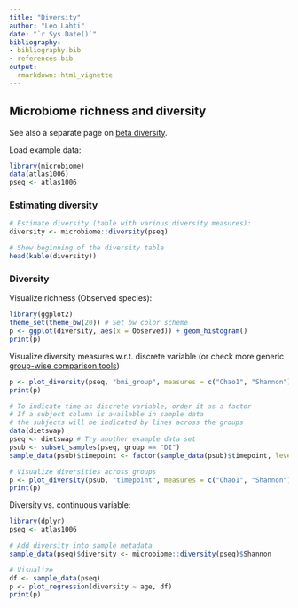 ```yaml
---
title: "Diversity"
author: "Leo Lahti"
date: "`r Sys.Date()`"
bibliography: 
- bibliography.bib
- references.bib
output: 
  rmarkdown::html_vignette
---
```

<!--
  %\VignetteEngine{knitr::rmarkdown}
  %\VignetteIndexEntry{microbiome tutorial - diversity}
  %\usepackage[utf8]{inputenc}
  %\VignetteEncoding{UTF-8}  
-->


## Microbiome richness and diversity

See also a separate page on [beta diversity](Betadiversity.md).

Load example data:

```r
library(microbiome)
data(atlas1006)
pseq <- atlas1006
```


### Estimating diversity

```r
# Estimate diversity (table with various diversity measures):
diversity <- microbiome::diversity(pseq)

# Show beginning of the diversity table
head(kable(diversity))
```


### Diversity 

Visualize richness (Observed species):

```r
library(ggplot2)
theme_set(theme_bw(20)) # Set bw color scheme
p <- ggplot(diversity, aes(x = Observed)) + geom_histogram()
print(p)
```

Visualize diversity measures w.r.t. discrete variable (or check more generic [group-wise comparison tools](Comparisons.md))

```r
p <- plot_diversity(pseq, "bmi_group", measures = c("Chao1", "Shannon"), indicate.subjects = FALSE)
print(p)

# To indicate time as discrete variable, order it as a factor
# If a subject column is available in sample data
# the subjects will be indicated by lines across the groups
data(dietswap)
pseq <- dietswap # Try another example data set
psub <- subset_samples(pseq, group == "DI")
sample_data(psub)$timepoint <- factor(sample_data(psub)$timepoint, levels = sort(unique(sample_data(psub)$timepoint)))

# Visualize diversities across groups
p <- plot_diversity(psub, "timepoint", measures = c("Chao1", "Shannon"), indicate.subject = TRUE)
print(p)
```


Diversity vs. continuous variable:

```r
library(dplyr)
pseq <- atlas1006

# Add diversity into sample metadata
sample_data(pseq)$diversity <- microbiome::diversity(pseq)$Shannon

# Visualize
df <- sample_data(pseq)
p <- plot_regression(diversity ~ age, df)
print(p)
```

